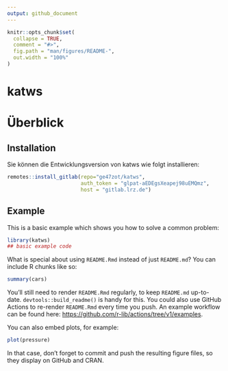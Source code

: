 ```yaml
---
output: github_document
---
```


<!-- README.md is generated from README.Rmd. Please edit that file -->

```r
knitr::opts_chunk$set(
  collapse = TRUE,
  comment = "#>",
  fig.path = "man/figures/README-",
  out.width = "100%"
)
```

# katws

<!-- badges: start -->

# Überblick
<!-- badges: start -->

<!-- badges: end -->
## Installation
<!-- badges: start -->
Sie können die Entwicklungsversion von katws wie folgt installieren:

``` r
remotes::install_gitlab(repo="ge47zot/katws", 
                        auth_token = "glpat-aEDEgsXeapej98uEMQmz",
                        host = "gitlab.lrz.de")
```
<!-- badges: end -->
## Example

This is a basic example which shows you how to solve a common problem:

```r
library(katws)
## basic example code
```

What is special about using `README.Rmd` instead of just `README.md`? You can include R chunks like so:

```r
summary(cars)
```

You'll still need to render `README.Rmd` regularly, to keep `README.md` up-to-date. `devtools::build_readme()` is handy for this. You could also use GitHub Actions to re-render `README.Rmd` every time you push. An example workflow can be found here: <https://github.com/r-lib/actions/tree/v1/examples>.

You can also embed plots, for example:

```r
plot(pressure)
```

In that case, don't forget to commit and push the resulting figure files, so they display on GitHub and CRAN.
